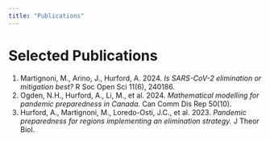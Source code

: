 ```yaml
---
title: "Publications"
---
```


# Selected Publications

1. Martignoni, M., Arino, J., Hurford, A. 2024. *Is SARS-CoV-2 elimination or mitigation best?* R Soc Open Sci 11(6), 240186.  
2. Ogden, N.H., Hurford, A., Li, M., et al. 2024. *Mathematical modelling for pandemic preparedness in Canada.* Can Comm Dis Rep 50(10).  
3. Hurford, A., Martignoni, M., Loredo-Osti, J.C., et al. 2023. *Pandemic preparedness for regions implementing an elimination strategy.* J Theor Biol.  
